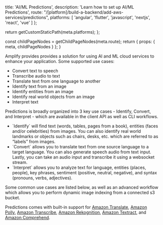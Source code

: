 
  title: 'AI/ML Predictions',
  description: 'Learn how to set up AI/ML Predictions',
  route: "/[platform]/build-a-backend/add-aws-services/predictions",
  platforms: [
    'angular',
    'flutter',
    'javascript',
    'nextjs',
    'react',
    'vue'
  ]
};

  return getCustomStaticPath(meta.platforms);
};

  const childPageNodes = getChildPageNodes(meta.route);
  return {
    props: {
      meta,
      childPageNodes
    }
  };
}


Amplify provides provides a solution for using AI and ML cloud services to enhance your application. Some supported use cases:
<ul>
<li>
Convert text to speech
</li>
<li>
Transcribe audio to text
</li>
<li>
Translate text from one language to another
</li>
<li>
Identify text from an image
</li>
<li>
Identify entities from an image
</li>
<li>
Identify real world objects from an image
</li>
<li>
Interpret text
</li>
</ul>

Predictions is broadly organized into 3 key use cases - Identify, Convert, and Interpret - which are available in the client API as well as CLI workflows.
<ul>
<li>
`Identify` will find text (words, tables, pages from a book), entities (faces and/or celebrities) from images. You can also identify real world landmarks or objects such as chairs, desks, etc. which are referred to as “labels” from images.
</li>
<li>
`Convert` allows you to translate text from one source language to a target language. You can also generate speech audio from text input. Lastly, you can take an audio input and transcribe it using a websocket stream.
</li>
<li>
`Interpret` allows you to analyze text for language, entities (places, people), key phrases, sentiment (positive, neutral, negative), and syntax (pronouns, verbs, adjectives).
</li>
</ul>
Some common use cases are listed below, as well as an advanced workflow which allows you to perform dynamic image indexing from a connected s3 bucket.

Predictions comes with built-in support for [Amazon Translate](https://docs.aws.amazon.com/translate/latest/dg/what-is.html), [Amazon Polly](https://docs.aws.amazon.com/polly/latest/dg/what-is.html), [Amazon Transcribe](https://docs.aws.amazon.com/transcribe/latest/dg/what-is-transcribe.html), [Amazon Rekognition](https://docs.aws.amazon.com/rekognition/latest/dg/what-is.html), [Amazon Textract](https://docs.aws.amazon.com/textract/latest/dg/what-is.html), and [Amazon Comprehend](https://docs.aws.amazon.com/comprehend/latest/dg/what-is.html).

<Overview childPageNodes={props.childPageNodes} />
